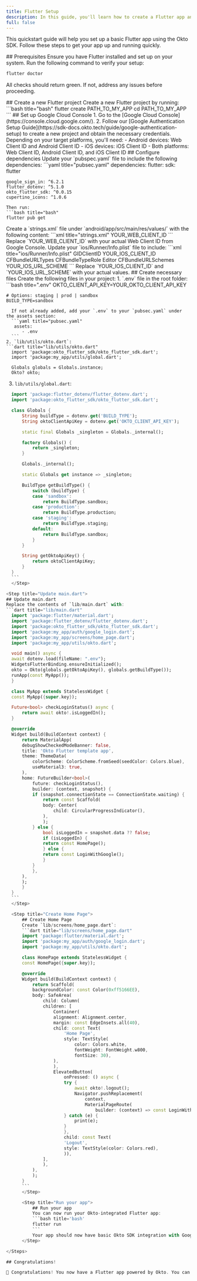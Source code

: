 ```yaml
---
title: Flutter Setup
description: In this guide, you'll learn how to create a Flutter app and initialize it with the Okto SDK, including setting up authentication using Google OAuth and the Okto Provider.
full: false
---
```




This quickstart guide will help you set up a basic Flutter app using the Okto SDK. Follow these steps to get your app up and running quickly.

<Steps>

<Step title="Prerequisites">
  ## Prerequisites
  Ensure you have Flutter installed and set up on your system. Run the following command to verify your setup:
  
  ```bash title="bash"
  flutter doctor
  ```
  All checks should return green. If not, address any issues before proceeding.
</Step>

<Step title="Create a new Flutter project">
  ## Create a new Flutter project
  Create a new Flutter project by running:
  ```bash title="bash"
  flutter create PATH_TO_MY_APP
  cd PATH_TO_MY_APP
  ```
</Step>

<Step>
  ## Set up Google Cloud Console
  1. Go to the [Google Cloud Console](https://console.cloud.google.com/).
  2. Follow our [Google Authentication Setup Guide](https://sdk-docs.okto.tech/guide/google-authentication-setup) to create a new project and obtain the necessary credentials.
  <Callout type="info" title="Required Client IDs">
    Depending on your target platforms, you'll need:
    - Android devices: Web Client ID and Android Client ID
    - iOS devices: iOS Client ID
    - Both platforms: Web Client ID, Android Client ID, and iOS Client ID
  </Callout>
</Step>

<Step title="Configure dependencies">
  ## Configure dependencies
  Update your `pubspec.yaml` file to include the following dependencies:
  ```yaml title="pubsec.yaml"
  dependencies:  
  	flutter:    
		sdk: flutter  

	google_sign_in: ^6.2.1  
	flutter_dotenv: ^5.1.0  
	okto_flutter_sdk: ^0.0.15  
	cupertino_icons: ^1.0.6
  ```
  Then run: 
  ```bash title="bash"
  flutter pub get
  ```
</Step>

<Step title="Setup OAuth">
	<Tabs items={['Android', 'iOS']}>
		<Tab value='Android'>
			Create a `strings.xml` file under `android/app/src/main/res/values/` with the following content:
			```xml title="strings.xml"
			<?xml version="1.0" encoding="utf-8"?>
			<resources>
				<string name="default_web_client_id">YOUR_WEB_CLIENT_ID</string>
			</resources>
			```
			Replace `YOUR_WEB_CLIENT_ID` with your actual Web Client ID from Google Console.
		</Tab>
		<Tab value='iOS'>
			Update your `ios/Runner/Info.plist` file to include:
			```xml title="ios/Runner/Info.plist"
			<key>GIDClientID</key>
			<string>YOUR_IOS_CLIENT_ID</string>
			<key>CFBundleURLTypes</key>
			<array>
				<dict>
				<key>CFBundleTypeRole</key>
				<string>Editor</string>
				<key>CFBundleURLSchemes</key>
				<array>
					<string>YOUR_IOS_URL_SCHEME</string>
				</array>
				</dict>
			</array>
			```
			Replace `YOUR_IOS_CLIENT_ID` and `YOUR_IOS_URL_SCHEME` with your actual values.
		</Tab>
	</Tabs>
</Step>

<Step title="Create necessary files">
  ## Create necessary files
  Create the following files in your project:
  1. `.env` file in the root folder:
  ```bash title=".env"
	OKTO_CLIENT_API_KEY=YOUR_OKTO_CLIENT_API_KEY

	# Options: staging | prod | sandbox
	BUILD_TYPE=sandbox
  ```
	If not already added, add your `.env` to your `pubsec.yaml` under the assets section:
	```yaml title="pubsec.yaml"
	 assets:
    	- .env
	```
  2. `lib/utils/okto.dart`:
  ```dart title="lib/utils/okto.dart"
	import 'package:okto_flutter_sdk/okto_flutter_sdk.dart';
	import 'package:my_app/utils/global.dart';

	Globals globals = Globals.instance;
	Okto? okto;
  ```
  3. `lib/utils/global.dart`:
  ```dart title="lib/utils/global.dart"
	import 'package:flutter_dotenv/flutter_dotenv.dart';
	import 'package:okto_flutter_sdk/okto_flutter_sdk.dart';

	class Globals {
		String buildType = dotenv.get('BUILD_TYPE');
		String oktoClientApiKey = dotenv.get('OKTO_CLIENT_API_KEY');

		static final Globals _singleton = Globals._internal();

		factory Globals() {
			return _singleton;
		}

		Globals._internal();

		static Globals get instance => _singleton;

		BuildType getBuildType() {
			switch (buildType) {
			case 'sandbox':
				return BuildType.sandbox;
			case 'production':
				return BuildType.production;
			case 'staging':
				return BuildType.staging;
			default:
				return BuildType.sandbox;
			}
		}

		String getOktoApiKey() {
			return oktoClientApiKey;
		}
	}
	```
	</Step>

<Step title="Update main.dart">
  ## Update main.dart
  Replace the contents of `lib/main.dart` with:
  ```dart title="lib/main.dart"
	import 'package:flutter/material.dart';
	import 'package:flutter_dotenv/flutter_dotenv.dart';
	import 'package:okto_flutter_sdk/okto_flutter_sdk.dart';
	import 'package:my_app/auth/google_login.dart';
	import 'package:my_app/screens/home_page.dart';
	import 'package:my_app/utils/okto.dart';

	void main() async {
	await dotenv.load(fileName: ".env");
	WidgetsFlutterBinding.ensureInitialized();
	okto = Okto(globals.getOktoApiKey(), globals.getBuildType());
	runApp(const MyApp());
	}

	class MyApp extends StatelessWidget {
	const MyApp({super.key});

	Future<bool> checkLoginStatus() async {
		return await okto!.isLoggedIn();
	}

	@override
	Widget build(BuildContext context) {
		return MaterialApp(
		debugShowCheckedModeBanner: false,
		title: 'Okto Flutter template app',
		theme: ThemeData(
			colorScheme: ColorScheme.fromSeed(seedColor: Colors.blue),
			useMaterial3: true,
		),
		home: FutureBuilder<bool>(
			future: checkLoginStatus(),
			builder: (context, snapshot) {
			if (snapshot.connectionState == ConnectionState.waiting) {
				return const Scaffold(
				body: Center(
					child: CircularProgressIndicator(),
				),
				);
			} else {
				bool isLoggedIn = snapshot.data ?? false;
				if (isLoggedIn) {
				return const HomePage();
				} else {
				return const LoginWithGoogle();
				}
			}
			},
		),
		);
		}
	}
	```
	</Step>

	<Step title="Create Home Page">
		## Create Home Page
  		Create `lib/screens/home_page.dart`:
		```dart title="lib/screens/home_page.dart"
		import 'package:flutter/material.dart';
		import 'package:my_app/auth/google_login.dart';
		import 'package:my_app/utils/okto.dart';

		class HomePage extends StatelessWidget {
		const HomePage({super.key});

		@override
		Widget build(BuildContext context) {
			return Scaffold(
			backgroundColor: const Color(0xff5166EE),
			body: SafeArea(
				child: Column(
				children: [
					Container(
					alignment: Alignment.center,
					margin: const EdgeInsets.all(40),
					child: const Text(
						'Home Page',
						style: TextStyle(
							color: Colors.white,
							fontWeight: FontWeight.w800,
							fontSize: 30),
					),
					),
					ElevatedButton(
						onPressed: () async {
						try {
							await okto!.logout();
							Navigator.pushReplacement(
								context,
								MaterialPageRoute(
									builder: (context) => const LoginWithGoogle()));
						} catch (e) {
							print(e);
						}
						},
						child: const Text(
						'Logout',
						style: TextStyle(color: Colors.red),
						)),
				],
				),
			),
			);
		}
		```
		</Step>

		<Step title="Run your app">
		    ## Run your app
			You can now run your Okto-integrated Flutter app:
			```bash title='bash'
			flutter run
			```
			Your app should now have basic Okto SDK integration with Google Sign-In functionality.
		</Step>

</Steps>

## Congratulations!

🎉 Congratulations! You now have a Flutter app powered by Okto. You can focus on your business logic and UI/UX now. You can checkout how to use other features in our [Flutter Template Repo](https://github.com/okto-hq/okto-sdk-flutter-template-app).
